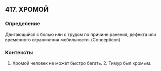 ## 417. ХРОМОЙ
### Определение
Двигающийся с болью или с трудом по причине ранения, дефекта или временного ограничения мобильности. (Concepticon)

### Контексты
1. Хромой человек не может быстро бегать. 2. Тимур был хромым.

